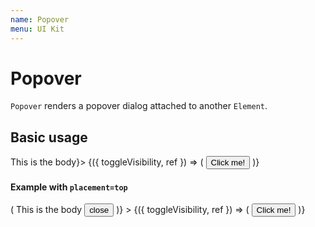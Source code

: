 ```yaml
---
name: Popover
menu: UI Kit
---
```



# Popover

`Popover` renders a popover dialog attached to another `Element`.

## Basic usage

<Playground>
  <Popover body={<Typography>This is the body</Typography>}>
    {({ toggleVisibility, ref }) => (
      <Button
        onClick={toggleVisibility}
        ref={ref}
        variant="filled"
        color="primary"
      >
        Click me!
      </Button>
    )}
  </Popover>
</Playground>

#### Example with `placement=top`

<Playground>
  <Popover
    placement="top"
    body={({ toggleVisibility }) => (
      <Flex itemGutter="half">
        <Typography>This is the body</Typography>
        <Button onClick={toggleVisibility} size="small">
          <ButtonIcon>close</ButtonIcon>
        </Button>
      </Flex>
    )}
  >
    {({ toggleVisibility, ref }) => (
      <Button
        onClick={toggleVisibility}
        ref={ref}
        variant="filled"
        color="primary"
      >
        Click me!
      </Button>
    )}
  </Popover>
</Playground>
